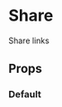 
<Meta title='components/Share' component={Share} />

# Share

Share links

## Props

<ArgsTable of={Share} />

### Default

<Canvas>
  <Story name='Default'>
    <Share heading='Share:'>
      <Share.Social
        social='facebook'
        title='Facebook'
        to='https://www.facebook.com/'
      />
      <Share.Social
        social='linkedin'
        title='Linkedin'
        to='https://www.linkedin.com/'
        summary='A summary of the site'
        source='The source'
      />
      <Share.Social social='reddit' title='Reddit' to='https://www.reddit.com/' />
      <Share.Social
        social='twitter'
        title='Twitter'
        to='https://twitter.com/'
        handler='a handler'
        hashtags={["#firsthashtag", "#secondhashtag"]}
      />
      <Share.Social social='whatsapp' title='Whatsapp' to='/' separator='/' />
    </Share>
  </Story>
</Canvas>
